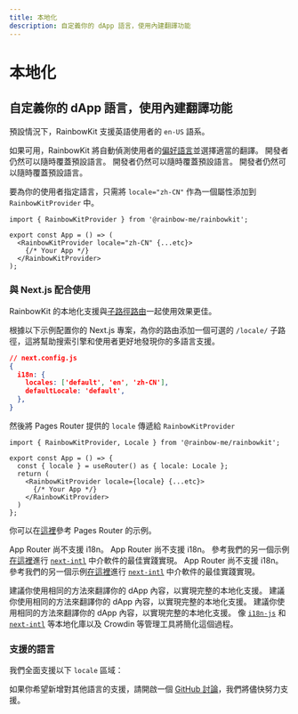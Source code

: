 ```yaml
---
title: 本地化
description: 自定義你的 dApp 語言，使用內建翻譯功能
---
```


# 本地化

## 自定義你的 dApp 語言，使用內建翻譯功能

預設情況下，RainbowKit 支援英語使用者的 `en-US` 語系。

如果可用，RainbowKit 將自動偵測使用者的[偏好語言](https://developer.mozilla.org/en-US/docs/Web/API/Navigator/language)並選擇適當的翻譯。 開發者仍然可以隨時覆蓋預設語言。 開發者仍然可以隨時覆蓋預設語言。 開發者仍然可以隨時覆蓋預設語言。

要為你的使用者指定語言，只需將 `locale="zh-CN"` 作為一個屬性添加到 `RainbowKitProvider` 中。

```tsx
import { RainbowKitProvider } from '@rainbow-me/rainbowkit';

export const App = () => (
  <RainbowKitProvider locale="zh-CN" {...etc}>
    {/* Your App */}
  </RainbowKitProvider>
);
```

### 與 Next.js 配合使用

RainbowKit 的本地化支援與[子路徑路由](https://nextjs.org/docs/pages/building-your-application/routing/internationalization#sub-path-routing)一起使用效果更佳。

根據以下示例配置你的 Next.js 專案，為你的路由添加一個可選的 `/locale/` 子路徑，這將幫助搜索引擎和使用者更好地發現你的多語言支援。

```json
// next.config.js
{
  i18n: {
    locales: ['default', 'en', 'zh-CN'],
    defaultLocale: 'default',
  },
}
```

然後將 Pages Router 提供的 `locale` 傳遞給 `RainbowKitProvider`

```tsx
import { RainbowKitProvider, Locale } from '@rainbow-me/rainbowkit';

export const App = () => {
  const { locale } = useRouter() as { locale: Locale };
  return (
    <RainbowKitProvider locale={locale} {...etc}>
      {/* Your App */}
    </RainbowKitProvider>
  )
};
```

你可以在[這裡](https://github.com/rainbow-me/rainbowkit/tree/main/examples/with-next)參考 Pages Router 的示例。

App Router 尚不支援 i18n。 App Router 尚不支援 i18n。 參考我們的另一個示例[在這裡](https://github.com/rainbow-me/rainbowkit/tree/main/examples/with-next-app-i18n)進行 [`next-intl`](https://github.com/amannn/next-intl) 中介軟件的最佳實踐實現。 App Router 尚不支援 i18n。 參考我們的另一個示例[在這裡](https://github.com/rainbow-me/rainbowkit/tree/main/examples/with-next-app-i18n)進行 [`next-intl`](https://github.com/amannn/next-intl) 中介軟件的最佳實踐實現。

建議你使用相同的方法來翻譯你的 dApp 內容，以實現完整的本地化支援。 建議你使用相同的方法來翻譯你的 dApp 內容，以實現完整的本地化支援。 建議你使用相同的方法來翻譯你的 dApp 內容，以實現完整的本地化支援。 像 [`i18n-js`](https://github.com/fnando/i18n) 和 [`next-intl`](https://github.com/amannn/next-intl) 等本地化庫以及 Crowdin 等管理工具將簡化這個過程。

### 支援的語言

我們全面支援以下 `locale` 區域：

<Table
  header={[
    '語言', '地區', '語言環境', '縮寫'
  ]}
  dataTypes={[
    'string', 'string', 'code', 'code'
  ]}
  data={[
    ['English', 'United States 🇺🇸', 'en-US', 'en'],
    ['中文', 'Mainland China 🇨🇳', 'zh-CN', 'zh-Hans', 'zh'],
    ['繁體中文', 'Hong Kong 🇭🇰', 'zh-HK'],
    ['繁體中文', 'Taiwan 🇹🇼', 'zh-TW', 'zh-Hant'],
    ['हिंदी', 'India 🇮🇳', 'hi-IN', 'hi'],
    ['Español', 'Latin America 🌎', 'es-419', 'es'],
    ['Français', 'France 🇫🇷', 'fr-FR', 'fr'],
    ['العربية', 'Middle East 🌍', 'ar-AR', 'ar'],
    ['Português', 'Brazil 🇧🇷', 'pt-BR', 'pt'],
    ['Русский', 'Russia 🇷🇺', 'ru-RU', 'ru'],
    ['Bahasa Indonesia', 'Indonesia 🇮🇩', 'id-ID', 'id'],
    ['日本語', 'Japan 🇯🇵', 'ja-JP', 'ja'],
    ['Türkçe', 'Turkey 🇹🇷', 'tr-TR', 'tr'],
    ['한국어', 'South Korea 🇰🇷', 'ko-KR', 'ko'],
    ['ภาษาไทย', 'Thailand 🇹🇭', 'th-TH', 'th'],
    ['українська', 'Ukraine 🇺🇦', 'uk-UA', 'ua'],
    ['Tiếng Việt', 'Vietnam 🇻🇳', 'vi-VN', 'vi'],
    ['Deutsch', 'Germany 🇩🇪', 'de-DE', 'de']
  ]}
/>

如果你希望新增對其他語言的支援，請開啟一個 [GitHub 討論](https://github.com/rainbow-me/rainbowkit/discussions/new?category=ideas)，我們將儘快努力支援。
